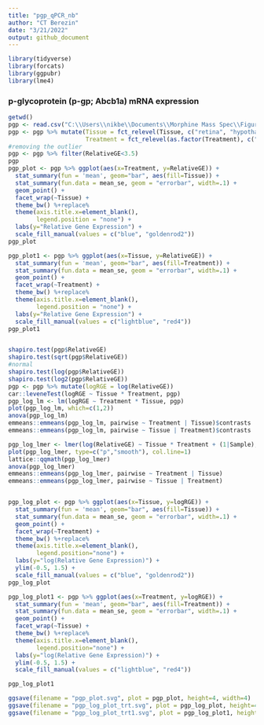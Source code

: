 ---
title: "pgp_qPCR_nb"
author: "CT Berezin"
date: "3/21/2022"
output: github_document
---

```{r setup, include=FALSE}
library(tidyverse)
library(forcats)
library(ggpubr)
library(lme4)
```

### p-glycoprotein (p-gp; Abcb1a) mRNA expression

```{r}
getwd()
pgp <- read.csv("C:\\Users\\nikbe\\Documents\\Morphine Mass Spec\\Figures\\morphine_pk_retina\\Abcb1a-ret-hyp-totalnb.csv", fileEncoding = 'UTF-8-BOM')
pgp <- pgp %>% mutate(Tissue = fct_relevel(Tissue, c("retina", "hypothalamus")),
                      Treatment = fct_relevel(as.factor(Treatment), c("saline", "morphine")))
#removing the outlier
pgp <- pgp %>% filter(RelativeGE<3.5)
pgp
pgp_plot <- pgp %>% ggplot(aes(x=Treatment, y=RelativeGE)) +
  stat_summary(fun = 'mean', geom="bar", aes(fill=Tissue)) +
  stat_summary(fun.data = mean_se, geom = "errorbar", width=.1) +
  geom_point() +
  facet_wrap(~Tissue) +
  theme_bw() %+replace%
  theme(axis.title.x=element_blank(),
        legend.position = "none") +
  labs(y="Relative Gene Expression") +
  scale_fill_manual(values = c("blue", "goldenrod2"))
pgp_plot

pgp_plot1 <- pgp %>% ggplot(aes(x=Tissue, y=RelativeGE)) +
  stat_summary(fun = 'mean', geom="bar", aes(fill=Treatment)) +
  stat_summary(fun.data = mean_se, geom = "errorbar", width=.1) +
  geom_point() +
  facet_wrap(~Treatment) +
  theme_bw() %+replace%
  theme(axis.title.x=element_blank(),
        legend.position = "none") +
  labs(y="Relative Gene Expression") +
  scale_fill_manual(values = c("lightblue", "red4"))
pgp_plot1


shapiro.test(pgp$RelativeGE)
shapiro.test(sqrt(pgp$RelativeGE))
#normal
shapiro.test(log(pgp$RelativeGE))
shapiro.test(log2(pgp$RelativeGE))
pgp <- pgp %>% mutate(logRGE = log(RelativeGE))
car::leveneTest(logRGE ~ Tissue * Treatment, pgp)
pgp_log_lm <- lm(logRGE ~ Treatment * Tissue, pgp)
plot(pgp_log_lm, which=c(1,2))
anova(pgp_log_lm)
emmeans::emmeans(pgp_log_lm, pairwise ~ Treatment | Tissue)$contrasts
emmeans::emmeans(pgp_log_lm, pairwise ~ Tissue | Treatment)$contrasts

pgp_log_lmer <- lmer(log(RelativeGE) ~ Tissue * Treatment + (1|Sample), data =pgp)
plot(pgp_log_lmer, type=c("p","smooth"), col.line=1)
lattice::qqmath(pgp_log_lmer)
anova(pgp_log_lmer)
emmeans::emmeans(pgp_log_lmer, pairwise ~ Treatment | Tissue)
emmeans::emmeans(pgp_log_lmer, pairwise ~ Tissue | Treatment)


pgp_log_plot <- pgp %>% ggplot(aes(x=Tissue, y=logRGE)) +
  stat_summary(fun = 'mean', geom="bar", aes(fill=Tissue)) +
  stat_summary(fun.data = mean_se, geom = "errorbar", width=.1) +
  geom_point() +
  facet_wrap(~Treatment) +
  theme_bw() %+replace%
  theme(axis.title.x=element_blank(),
        legend.position="none") +
  labs(y="log(Relative Gene Expression)") +
  ylim(-0.5, 1.5) +
  scale_fill_manual(values = c("blue", "goldenrod2"))
pgp_log_plot

pgp_log_plot1 <- pgp %>% ggplot(aes(x=Treatment, y=logRGE)) +
  stat_summary(fun = 'mean', geom="bar", aes(fill=Treatment)) +
  stat_summary(fun.data = mean_se, geom = "errorbar", width=.1) +
  geom_point() +
  facet_wrap(~Tissue) +
  theme_bw() %+replace%
  theme(axis.title.x=element_blank(),
        legend.position="none") +
  labs(y="log(Relative Gene Expression)") +
  ylim(-0.5, 1.5) +
  scale_fill_manual(values = c("lightblue", "red4"))

pgp_log_plot1

ggsave(filename = "pgp_plot.svg", plot = pgp_plot, height=4, width=4)
ggsave(filename = "pgp_log_plot_trt.svg", plot = pgp_log_plot, height=4, width=4)
ggsave(filename = "pgp_log_plot_trt1.svg", plot = pgp_log_plot1, height=4, width=4)
```

